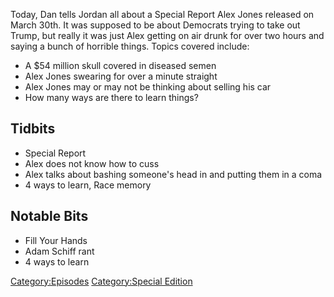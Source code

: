 {{Episode
    | title           = March 30 (Special Report)
    | caption         = [https://knowledgefight.libsyn.com/knowledge-fight-march-30-special-report Listen to this episode on Libsyn]
    | episodeNumber   = 26
    | length          = 02:56:43
    | airDate         = April 3, 2017
    | coverageDate    = March 30, 2017
    | episodeType     = [[:Category:Special Edition|Special Edition]]
    | oocDrop         = Getting directives BABY, from George-Frikken-Washington
    | previousEpisode = [[25: Dennis Montgomery Investigation]]
    | nextEpisode     = [[27: March 31, 2017]]
}}

{{Stub}}

Today, Dan tells Jordan all about a Special Report Alex Jones released on March 30th. It was supposed to be about Democrats trying to take out Trump, but really it was just Alex getting on air drunk for over two hours and saying a bunch of horrible things. Topics covered include:

*<span id="yui_3_17_2_1_1491021558020_97855">A $54 million skull covered in diseased semen</span>
*<span id="yui_3_17_2_1_1491021558020_98320">Alex Jones swearing for over a minute straight</span>
*<span id="yui_3_17_2_1_1491021558020_98567">Alex Jones may or may not be thinking about selling his car</span>
*<span id="yui_3_17_2_1_1491021558020_99201">How many ways are there to learn things?</span>

==Tidbits==

*Special Report
*Alex does not know how to cuss
*Alex talks about bashing someone's head in and putting them in a coma
*4 ways to learn, Race memory

==Notable Bits==

*Fill Your Hands
*Adam Schiff rant
*4 ways to learn

[[Category:Episodes]]
[[Category:Special Edition]]
